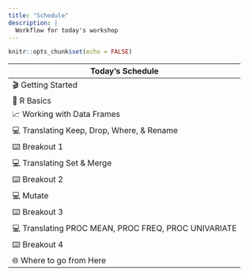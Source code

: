 ```yaml
---
title: "Schedule"
description: |
  Workflow for today's workshop
---
```


```r
knitr::opts_chunk$set(echo = FALSE)
```

| Today's Schedule |
| --- | 
| 🎬 Getting Started | 
| 📓 R Basics | 
| 📈 Working with Data Frames |
| 💻 Translating Keep, Drop, Where, & Rename | 
| ⌨️ Breakout 1 |
| 💻 Translating Set & Merge | 
| ⌨️ Breakout 2 |
| 💻  Mutate | 
| ⌨️ Breakout 3 |
| 💻  Translating PROC MEAN, PROC FREQ, PROC UNIVARIATE | 
| ⌨️ Breakout 4 |
| 🌐 Where to go from Here | 



